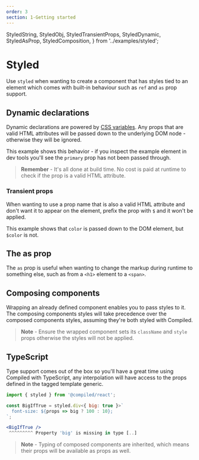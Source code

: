 ```yaml
---
order: 3
section: 1-Getting started
---
```


  StyledString,
  StyledObj,
  StyledTransientProps,
  StyledDynamic,
  StyledAsProp,
  StyledComposition,
} from '../examples/styled';

# Styled

Use `styled` when wanting to create a component that has styles tied to an element which comes with built-in behaviour such as `ref` and `as` prop support.

<StyledString />

## Dynamic declarations

Dynamic declarations are powered by [CSS variables](https://developer.mozilla.org/en-US/docs/Web/CSS/Using_CSS_custom_properties).
Any props that are valid HTML attributes will be passed down to the underlying DOM node -
otherwise they will be ignored.

This example shows this behavior -
if you inspect the example element in dev tools you'll see the `primary` prop has not been passed through.

<StyledDynamic />

> **Remember** - It's all done at build time.
> No cost is paid at runtime to check if the prop is a valid HTML attribute.

### Transient props

When wanting to use a prop name that is also a valid HTML attribute and don't want it to appear on the element,
prefix the prop with `$` and it won't be applied.

This example shows that `color` is passed down to the DOM element,
but `$color` is not.

<StyledTransientProps />

## The as prop

The `as` prop is useful when wanting to change the markup during runtime to something else,
such as from a `<h1>` element to a `<span>`.

<StyledAsProp />

## Composing components

Wrapping an already defined component enables you to pass styles to it.
The composing components styles will take precedence over the composed components styles,
assuming they're both styled with Compiled.

<StyledComposition />

> **Note** - Ensure the wrapped component sets its `className` and `style` props otherwise the styles will not be applied.

## TypeScript

Type support comes out of the box so you'll have a great time using Compiled with TypeScript,
any interpolation will have access to the props defined in the tagged template generic.

```jsx
import { styled } from '@compiled/react';

const BigIfTrue = styled.div<{ big: true }>`
  font-size: ${props => big ? 100 : 10};
`;

<BigIfTrue />
 ^^^^^^^^^ Property 'big' is missing in type [..]
```

> **Note** - Typing of composed components are inherited,
> which means their props will be available as props as well.
